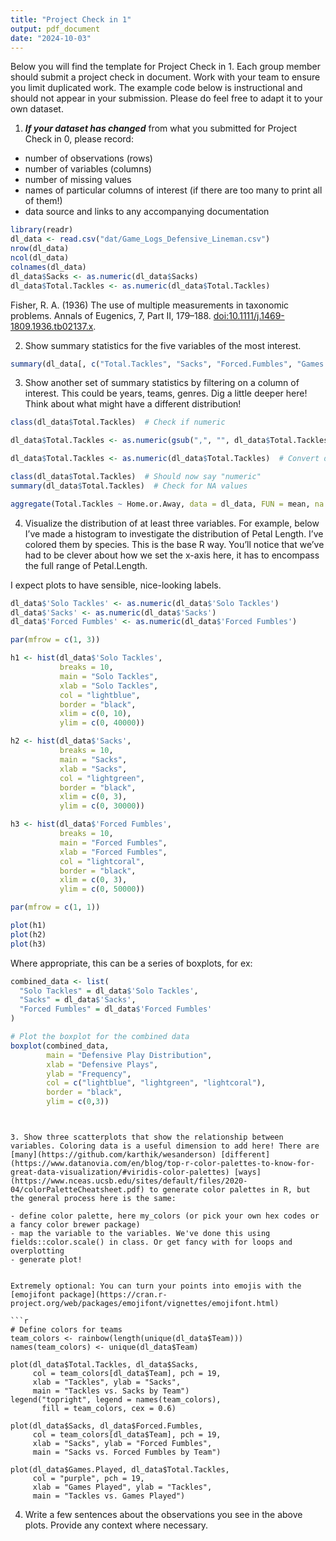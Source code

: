 ```yaml
---
title: "Project Check in 1"
output: pdf_document
date: "2024-10-03"
---
```


Below you will find the template for Project Check in 1. Each group member should submit a project check in document. Work with your team to ensure you limit duplicated work. The example code below is instructional and should not appear in your submission. Please do feel free to adapt it to your own dataset. 

1. ***If your dataset has changed*** from what you submitted for Project Check in 0, please record: 

- number of observations (rows)
- number of variables (columns)
- number of missing values
- names of particular columns of interest (if there are too many to print all of them!)
- data source and links to any accompanying documentation 

```r
library(readr)
dl_data <- read.csv("dat/Game_Logs_Defensive_Lineman.csv")
nrow(dl_data)
ncol(dl_data)
colnames(dl_data)
dl_data$Sacks <- as.numeric(dl_data$Sacks)
dl_data$Total.Tackles <- as.numeric(dl_data$Total.Tackles)
```

Fisher, R. A. (1936) The use of multiple measurements in taxonomic problems. Annals of Eugenics, 7, Part II, 179–188. [doi:10.1111/j.1469-1809.1936.tb02137.x](doi:10.1111/j.1469-1809.1936.tb02137.x).


2. Show summary statistics for the five variables of the most interest. 

```r
summary(dl_data[, c("Total.Tackles", "Sacks", "Forced.Fumbles", "Games.Played", "Position")])
```

3. Show another set of summary statistics by filtering on a column of interest. This could be years, teams, genres. Dig a little deeper here! Think about what might have a different distribution!  

```r
class(dl_data$Total.Tackles)  # Check if numeric

dl_data$Total.Tackles <- as.numeric(gsub(",", "", dl_data$Total.Tackles))

dl_data$Total.Tackles <- as.numeric(dl_data$Total.Tackles)  # Convert directly

class(dl_data$Total.Tackles)  # Should now say "numeric"
summary(dl_data$Total.Tackles)  # Check for NA values

aggregate(Total.Tackles ~ Home.or.Away, data = dl_data, FUN = mean, na.rm = TRUE)
```


4. Visualize the distribution of at least three variables. For example, below I've made a histogram to investigate the distribution of Petal Length. I've colored them by species. This is the base R way. You'll notice that we've had to be clever about how we set the x-axis here, it has to encompass the full range of Petal.Length.

I expect plots to have sensible, nice-looking labels.

```r
dl_data$'Solo Tackles' <- as.numeric(dl_data$'Solo Tackles')
dl_data$'Sacks' <- as.numeric(dl_data$'Sacks')
dl_data$'Forced Fumbles' <- as.numeric(dl_data$'Forced Fumbles')

par(mfrow = c(1, 3))

h1 <- hist(dl_data$'Solo Tackles', 
           breaks = 10, 
           main = "Solo Tackles", 
           xlab = "Solo Tackles", 
           col = "lightblue", 
           border = "black",
           xlim = c(0, 10), 
           ylim = c(0, 40000))

h2 <- hist(dl_data$'Sacks', 
           breaks = 10, 
           main = "Sacks", 
           xlab = "Sacks", 
           col = "lightgreen", 
           border = "black",
           xlim = c(0, 3), 
           ylim = c(0, 30000))

h3 <- hist(dl_data$'Forced Fumbles', 
           breaks = 10, 
           main = "Forced Fumbles", 
           xlab = "Forced Fumbles", 
           col = "lightcoral", 
           border = "black",
           xlim = c(0, 3), 
           ylim = c(0, 50000))

par(mfrow = c(1, 1))

plot(h1)
plot(h2)
plot(h3)
```
Where appropriate, this can be a series of boxplots, for ex: 

```r
combined_data <- list(
  "Solo Tackles" = dl_data$'Solo Tackles',
  "Sacks" = dl_data$'Sacks',
  "Forced Fumbles" = dl_data$'Forced Fumbles'
)

# Plot the boxplot for the combined data
boxplot(combined_data, 
        main = "Defensive Play Distribution", 
        xlab = "Defensive Plays", 
        ylab = "Frequency", 
        col = c("lightblue", "lightgreen", "lightcoral"), 
        border = "black",
        ylim = c(0,3))
```

```


3. Show three scatterplots that show the relationship between variables. Coloring data is a useful dimension to add here! There are [many](https://github.com/karthik/wesanderson) [different](https://www.datanovia.com/en/blog/top-r-color-palettes-to-know-for-great-data-visualization/#viridis-color-palettes) [ways](https://www.nceas.ucsb.edu/sites/default/files/2020-04/colorPaletteCheatsheet.pdf) to generate color palettes in R, but the general process here is the same: 

- define color palette, here my_colors (or pick your own hex codes or a fancy color brewer package)
- map the variable to the variables. We've done this using fields::color.scale() in class. Or get fancy with for loops and overplotting 
- generate plot! 


Extremely optional: You can turn your points into emojis with the [emojifont package](https://cran.r-project.org/web/packages/emojifont/vignettes/emojifont.html)

```r
# Define colors for teams
team_colors <- rainbow(length(unique(dl_data$Team)))
names(team_colors) <- unique(dl_data$Team)

plot(dl_data$Total.Tackles, dl_data$Sacks, 
     col = team_colors[dl_data$Team], pch = 19,
     xlab = "Tackles", ylab = "Sacks",
     main = "Tackles vs. Sacks by Team")
legend("topright", legend = names(team_colors), 
       fill = team_colors, cex = 0.6)

plot(dl_data$Sacks, dl_data$Forced.Fumbles, 
     col = team_colors[dl_data$Team], pch = 19,
     xlab = "Sacks", ylab = "Forced Fumbles",
     main = "Sacks vs. Forced Fumbles by Team")

plot(dl_data$Games.Played, dl_data$Total.Tackles, 
     col = "purple", pch = 19,
     xlab = "Games Played", ylab = "Tackles",
     main = "Tackles vs. Games Played")
```

4. Write a few sentences about the observations you see in the above plots. Provide any context where necessary. 
